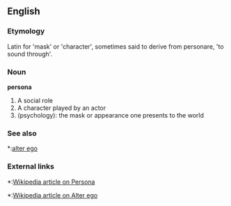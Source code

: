 ==English==

===Etymology===
Latin for 'mask' or 'character', sometimes said to derive from personare, 'to sound through'.

===Noun===
'''persona'''
#A social role
#A character played by an actor
#(psychology): the mask or appearance one presents to the world

===See also===
*:[[alter ego]]

===External links===
*:[[w:persona|Wikipedia article on Persona]]
*:[[w:alter ego|Wikipedia article on Alter ego]]